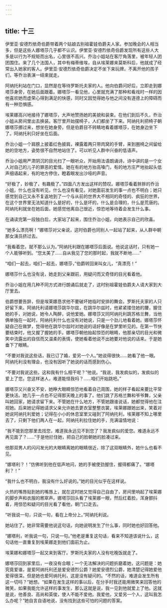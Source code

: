 ```yaml
---
---
---
```

title: 十三
---




伊里亚·安德烈依奇伯爵带着两个姑娘去别祖霍娃伯爵夫人家。参加晚会的人相当多，但是这些人娜塔莎几乎都不认识。伊里亚·安德烈依奇伯爵发现所有这些人大多是以行为不规矩而出名，心里很不高兴。乔治小姐站在客厅角落里，被年轻人团团围住。来了几个法国人，其中有梅蒂维埃，自从埃莱娜来莫斯科后，他就成了经常出入她家的客人。伊里亚·安德烈依奇伯爵决定不坐下来玩牌，不离开他的孩子们，等乔治表演一结束就走。

阿纳托利站在门口，显然是在等待罗斯托夫家的人。他向伯爵问好后，立即走到娜塔莎身旁，在她后面跟着。娜塔莎一看见他，心里就充满了那种和看戏时一样的因他喜欢她而虚荣心得到满足的快感，同时又因觉得她与他之间没有道德上的障碍而有一种恐惧感。

埃莱娜高兴地接待了娜塔莎，大声地赞扬她的美貌和装束。在他们到后不久，乔治小姐从房间里出去换装。客厅里开始摆椅子，人们都坐了下来。阿纳托利把椅子朝娜塔莎挪过来，想坐在她身旁，但是伯爵目不转睛地看着娜塔莎，在她身边坐下了。阿纳托利只好坐在后面。

乔治小姐一个肩膀上披着红色披肩，裸露着两只带肉窝的手臂，来到圈椅之间留给她的空地方，姿势很不自然地站住了。可以听见人群中兴奋的低语声。

乔治小姐用严肃阴沉的目光扫了一眼听众，开始用法语朗诵诗，诗中讲的是一个女人对自己的儿子的罪恶的爱情。她在有的地方抬高嗓门，有的地方庄严地抬起头低声细语起来，有的地方停住，瞪着眼发出沙哑的声音。

“好极了，妙极了，有趣极了。”四面八方发出这样的赞叹。娜塔莎看着胖胖的乔治小姐，什么也没有听见，什么也没有看见，对她面前发生的事一点也不明白；她只感觉到自己又永不复返地到了一个与从前的世界大不相同的奇怪的、疯狂的世界，在这个世界里无法知道什么是好的，什么是坏的，什么是合理的，什么是荒唐的。阿纳托利就坐在她后面，她感觉他离自己很近，惊恐地等待着会发生什么事。

在诵读完第一段独白后，大家站了起来，围住乔治小姐，向她表示自己的欣喜。

“她多么漂亮啊！”娜塔莎对父亲说，这时伯爵也同别人一起站了起来，从人群中朝那女演员挤过去。

“我看着您，就不那么认为。”阿纳托利跟在娜塔莎后面说。他说这话时，只有她一个人能够听到。“您太美了……自从我见了您的那时起，我就不断地……”

“咱们一起去，咱们一起去，娜塔莎，”伯爵转回来叫女儿，“真漂亮！”

娜塔莎什么也没有说，她走到父亲跟前，用疑问而又奇怪的目光看着他。

乔治小姐在用几种不同方式进行朗诵后就走了，这时别祖霍娃伯爵夫人请大家到大厅里去。

伯爵想要告辞，但是埃莱娜恳求他不要破坏她临时安排的舞会。罗斯托夫家的人只好留下来。阿纳托利请娜塔莎跳华尔兹，在跳华尔兹时，他紧紧搂住她的腰，握住她的手，对她说，她令人陶醉，说他爱她。娜塔莎又同阿纳托利跳苏格兰舞，当他俩单独在一起时，阿纳托利什么也没有对她说，只是一个劲儿地看着她。娜塔莎怀疑自己在做梦，觉得他在跳华尔兹时对她说的话好像是在梦里听见的。在第一节快要结束时，他又握了握她的手。娜塔莎朝他抬起惊恐的眼睛，他那亲切的目光和微笑中流露出的自信而又温柔的表情，使她看着他说不出她要对他说的话来。于是她垂下了眼睛。

“不要对我说这些话，我已订了婚，爱另一个人。”她说得很快……她看了他一眼。阿纳托利没有理会，也没有因听了她说的话而感到伤心。

“不要对我说这些。这和我有什么相干呢？”他说。“我说，我发疯似的，发疯似的爱上了您。您这样迷人，难道能怪我吗？……咱们开始跳吧。”

娜塔莎又兴奋又不安，她睁大眼睛惊恐地看着自己周围，她的样子看起来要比平常更快活。她几乎一点也不记得那天晚上的事了。他们跳了苏格兰舞和爷爷舞，父亲叫她回家，她请求留下来。不管她在什么地方，不管她跟谁说话，她都觉得他在注视她。后来她记得她请求父亲允许她去更衣室整整衣裳，埃莱娜跟她出来，笑着对她说阿纳托利爱她；记得在小小的休息室里又碰到了阿纳托利，埃莱娜不知上哪里去了，只剩下他们两人在一起，阿纳托利拉住她的手，充满温情地说：

“我不能到您那里去找您，难道我永远见不到您了？我发疯似的爱您。难道永远不再见面了？……”于是他拦住她，把自己的脸朝她的脸凑过来。

他那双男人的闪闪发光的大眼睛离她的眼睛很近，除了这双眼睛外，她什么也看不见。

“娜塔利？！”仿佛听到他在低声地问，她的手被使劲握住，握得都痛了。“娜塔利？！”

“我什么也不明白，我没有什么好说的。”她的目光似乎在这样说。

火热的嘴唇贴到她的嘴唇上，就在这时她又觉得自己自由了，房间里响起了埃莱娜的脚步声和衣服的窸窣声。娜塔莎回头看了埃莱娜一眼，然后红着脸，浑身颤抖着，用惊恐和疑问的目光看了看他，朝门口走去。

“听我说一句，只说一句，看在上帝分上。”阿纳托利说。

她站住了。她非常需要他说这句话，向她说明发生了什么事，同时她也好回答他。

“娜塔利，听我说一句，只说一句。”他老是重复这句话，看来不知道该说什么，这句话他一直重复到埃莱娜走到他们面前为止。

埃莱娜和娜塔莎一起又来到客厅。罗斯托夫家的人没有吃晚饭就走了。

娜塔莎回到家里后，一夜没有合眼；一个无法解决的问题折磨着她，这问题是：她究竟爱谁，是爱阿纳托利还是爱安德烈公爵？她爱安德烈公爵，她清楚记得她爱他爱得很深。但是她也爱阿纳托利，这是没有疑问的。“不然的话，难道会发生所有这一切吗？”她想。“如果在发生这样的事以后，在分手时我还能用微笑来回答他的微笑，如果我能允许这样的事发生，那么这就是说，我一见到他就爱上了他。这就是说，他善良、高尚和英俊，使人不能不爱他。我爱他，又爱另一个人，这叫我怎么办呢？”她自言自语地说，没有找到这些可怕的问题的答案。